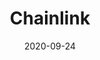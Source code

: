 ---
title: Chainlink
category: Partners
tag: Oracles,IoT Data,APIs
status: publish
date: 2020-09-24
slug: Chainlink is a tokenized oracle network for verifiable on-chain data || Oracles & Research partner (USA)
website: https://medium.com/iotex/iotex-chainlink-delivering-real-world-data-to-the-blockchain-17abb11981a7
twitter:
logo: /img/Chainlink.png
featured_img: https://wp.gcap1.iotex.io/wp-content/uploads/2020/10/chainlink.jpg
telegram:
---